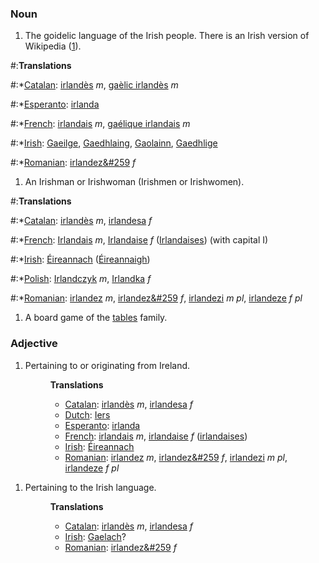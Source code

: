 ===Noun===
#The goidelic language of the Irish people. There is an Irish version of Wikipedia ([http://ga.wikipedia.com]).

#:'''Translations'''

#:*[[Catalan]]: [[irlandès]] ''m'', [[gaèlic irlandès]] ''m''
#:*[[Esperanto]]: [[irlanda]]
#:*[[French]]: [[irlandais]] ''m'', [[gaélique irlandais]] ''m''
#:*[[Irish]]: [[Gaeilge]], [[Gaedhlaing]], [[Gaolainn]], [[Gaedhlige]]
#:*[[Romanian]]: [[irlandez&#259]] ''f''

#An Irishman or Irishwoman (Irishmen or Irishwomen).

#:'''Translations'''
#:*[[Catalan]]: [[irlandès]] ''m'', [[irlandesa]] ''f''
#:*[[French]]: [[Irlandais]] ''m'', [[Irlandaise]] ''f'' ([[Irlandaises]]) (with capital I)
#:*[[Irish]]: [[Éireannach]] ([[Éireannaigh]])
#:*[[Polish]]: [[Irlandczyk]] ''m'', [[Irlandka]] ''f''
#:*[[Romanian]]: [[irlandez]] ''m'', [[irlandez&#259]] ''f'', [[irlandezi]] ''m pl'', [[irlandeze]] ''f pl''

#A board game of the [[tables]] family.

===Adjective===
#Pertaining to or originating from Ireland.
#:'''Translations'''
#:*[[Catalan]]: [[irlandès]] ''m'', [[irlandesa]] ''f''
#:*[[Dutch]]: [[Iers]]
#:*[[Esperanto]]: [[irlanda]]
#:*[[French]]: [[irlandais]] ''m'', [[irlandaise]] ''f'' ([[irlandaises]])
#:*[[Irish]]: [[Éireannach]]
#:*[[Romanian]]: [[irlandez]] ''m'', [[irlandez&#259]] ''f'', [[irlandezi]] ''m pl'', [[irlandeze]] ''f pl''

#Pertaining to the Irish language.
#:'''Translations'''
#:*[[Catalan]]: [[irlandès]] ''m'', [[irlandesa]] ''f''
#:*[[Irish]]: [[Gaelach]]?
#:*[[Romanian]]: [[irlandez&#259]] ''f''
